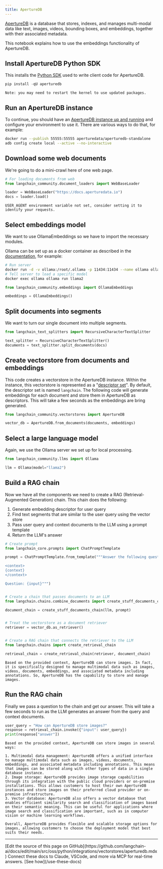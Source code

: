 ```yaml
---
title: ApertureDB
---
```


[ApertureDB](https://docs.aperturedata.io) is a database that stores, indexes, and manages multi-modal data like text, images, videos, bounding boxes, and embeddings, together with their associated metadata.

This notebook explains how to use the embeddings functionality of ApertureDB.

## Install ApertureDB Python SDK

This installs the [Python SDK](https://docs.aperturedata.io/category/aperturedb-python-sdk) used to write client code for ApertureDB.

```python
pip install -qU aperturedb
```

```output
Note: you may need to restart the kernel to use updated packages.
```

## Run an ApertureDB instance

To continue, you should have an [ApertureDB instance up and running](https://docs.aperturedata.io/HowToGuides/start/Setup) and configure your environment to use it.
There are various ways to do that, for example:

```bash
docker run --publish 55555:55555 aperturedata/aperturedb-standalone
adb config create local --active --no-interactive
```

## Download some web documents

We're going to do a mini-crawl here of one web page.

```python
# For loading documents from web
from langchain_community.document_loaders import WebBaseLoader

loader = WebBaseLoader("https://docs.aperturedata.io")
docs = loader.load()
```

```output
USER_AGENT environment variable not set, consider setting it to identify your requests.
```

## Select embeddings model

We want to use OllamaEmbeddings so we have to import the necessary modules.

Ollama can be set up as a docker container as described in the [documentation](https://hub.docker.com/r/ollama/ollama), for example:

```bash
# Run server
docker run -d -v ollama:/root/.ollama -p 11434:11434 --name ollama ollama/ollama
# Tell server to load a specific model
docker exec ollama ollama run llama2
```

```python
from langchain_community.embeddings import OllamaEmbeddings

embeddings = OllamaEmbeddings()
```

## Split documents into segments

We want to turn our single document into multiple segments.

```python
from langchain_text_splitters import RecursiveCharacterTextSplitter

text_splitter = RecursiveCharacterTextSplitter()
documents = text_splitter.split_documents(docs)
```

## Create vectorstore from documents and embeddings

This code creates a vectorstore in the ApertureDB instance.
Within the instance, this vectorstore is represented as a "[descriptor set](https://docs.aperturedata.io/category/descriptorset-commands)".
By default, the descriptor set is named `langchain`.  The following code will generate embeddings for each document and store them in ApertureDB as descriptors.  This will take a few seconds as the embeddings are bring generated.

```python
from langchain_community.vectorstores import ApertureDB

vector_db = ApertureDB.from_documents(documents, embeddings)
```

## Select a large language model

Again, we use the Ollama server we set up for local processing.

```python
from langchain_community.llms import Ollama

llm = Ollama(model="llama2")
```

## Build a RAG chain

Now we have all the components we need to create a RAG (Retrieval-Augmented Generation) chain.  This chain does the following:

1. Generate embedding descriptor for user query
2. Find text segments that are similar to the user query using the vector store
3. Pass user query and context documents to the LLM using a prompt template
4. Return the LLM's answer

```python
# Create prompt
from langchain_core.prompts import ChatPromptTemplate

prompt = ChatPromptTemplate.from_template("""Answer the following question based only on the provided context:

<context>
{context}
</context>

Question: {input}""")


# Create a chain that passes documents to an LLM
from langchain.chains.combine_documents import create_stuff_documents_chain

document_chain = create_stuff_documents_chain(llm, prompt)


# Treat the vectorstore as a document retriever
retriever = vector_db.as_retriever()


# Create a RAG chain that connects the retriever to the LLM
from langchain.chains import create_retrieval_chain

retrieval_chain = create_retrieval_chain(retriever, document_chain)
```

```output
Based on the provided context, ApertureDB can store images. In fact, it is specifically designed to manage multimodal data such as images, videos, documents, embeddings, and associated metadata including annotations. So, ApertureDB has the capability to store and manage images.
```

## Run the RAG chain

Finally we pass a question to the chain and get our answer.  This will take a few seconds to run as the LLM generates an answer from the query and context documents.

```python
user_query = "How can ApertureDB store images?"
response = retrieval_chain.invoke({"input": user_query})
print(response["answer"])
```

```output
Based on the provided context, ApertureDB can store images in several ways:

1. Multimodal data management: ApertureDB offers a unified interface to manage multimodal data such as images, videos, documents, embeddings, and associated metadata including annotations. This means that images can be stored along with other types of data in a single database instance.
2. Image storage: ApertureDB provides image storage capabilities through its integration with the public cloud providers or on-premise installations. This allows customers to host their own ApertureDB instances and store images on their preferred cloud provider or on-premise infrastructure.
3. Vector database: ApertureDB also offers a vector database that enables efficient similarity search and classification of images based on their semantic meaning. This can be useful for applications where image search and classification are important, such as in computer vision or machine learning workflows.

Overall, ApertureDB provides flexible and scalable storage options for images, allowing customers to choose the deployment model that best suits their needs.
```

---

<Callout icon="pen-to-square" iconType="regular">
    [Edit the source of this page on GitHub](https://github.com/langchain-ai/docs/edit/main/src/oss/python/integrations/vectorstores/aperturedb.mdx)
</Callout>
<Tip icon="terminal" iconType="regular">
    Connect these docs to Claude, VSCode, and more via MCP for    real-time answers. [See how](/use-these-docs)
</Tip>

